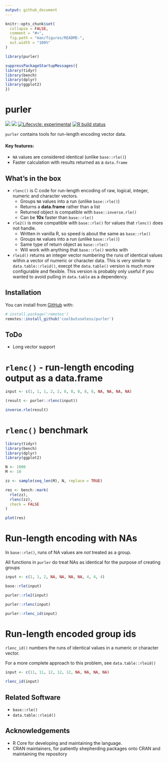 ```yaml
---
output: github_document
---
```


<!-- README.md is generated from README.Rmd. Please edit that file -->

```r
knitr::opts_chunk$set(
  collapse = FALSE,
  comment = "#>",
  fig.path = "man/figures/README-",
  out.width = "100%"
)

library(purler)

suppressPackageStartupMessages({
library(tidyr)
library(bench)
library(dplyr)
library(ggplot2)
})
```

# purler


<!-- badges: start -->
![](https://img.shields.io/badge/cool-useless-green.svg)
![](https://img.shields.io/badge/dependencies-zero-blue.svg)
[![Lifecycle: experimental](https://img.shields.io/badge/lifecycle-experimental-orange.svg)](https://www.tidyverse.org/lifecycle/#experimental)
[![R build status](https://github.com/coolbutuseless/purler/workflows/R-CMD-check/badge.svg)](https://github.com/coolbutuseless/purler-dev/actions)
<!-- badges: end -->


`purler` contains tools for run-length encoding vector data.

#### Key features:

* `NA` values are considered identical (unlike `base::rle()`)
* Faster calculation with results returned as a `data.frame`


## What's in the box

* `rlenc()` is C code for run-length encoding of raw, logical, integer, numeric and character vectors. 
    * Groups `NA` values into a run (unlike `base::rle()`)
    * Returns a **data.frame** rather than a list
    * Returned object is compatible with `base::inverse.rle()`
    * Can be **10x** faster than `base::rle()`
* `rle2()` is more compatible with `base::rle()` for values that `rlenc()` does not handle.
    * Written in vanilla R, so speed is about the same as `base::rle()`
    * Groups `NA` values into a run (unlike `base::rle()`)
    * Same type of return object as `base::rle()`
    * Will work with anything that `base::rle()` works with
* `rleid()` returns an integer vector numbering the runs of identical values within a
  vector of numeric or character data.  This is very similar to `data.table::rleid()`, 
  execpt the `data.table()` version is much more configurable and flexible.  This
  version is probably only useful if you wanted to avoid pulling in `data.table` as a
  dependency.

## Installation

You can install from [GitHub](https://github.com/coolbutuseless/purler) with:

``` r
# install.package('remotes')
remotes::install_github('coolbutuseless/purler')
```


## ToDo

* Long vector support




# `rlenc()` - run-length encoding output as a data.frame

```r
input <- c(1, 1, 1, 2, 2, 8, 8, 8, 8, 8, NA, NA, NA, NA)

(result <- purler::rlenc(input))

inverse.rle(result)
```


# `rlenc()` benchmark

```r
library(tidyr)
library(bench)
library(dplyr)
library(ggplot2)

N <- 1000
M <- 10

zz <- sample(seq_len(M), N, replace = TRUE)

res <- bench::mark(
  rle(zz),
  rlenc(zz),
  check = FALSE
)

plot(res)
```





# Run-length encoding with NAs

In `base::rle()`, runs of NA values are *not* treated as a group.

All functions in `purler` do treat NAs as identical for the purpose of creating groups

```r
input <- c(1, 1, 2, NA, NA, NA, NA, 4, 4, 4)

base::rle(input)

purler::rle2(input)

purler::rlenc(input)

purler::rlenc_id(input)
```





# Run-length encoded group ids

`rlenc_id()` numbers the runs of identical values in a numeric or character vector.

For a more complete approach to this problem, see `data.table::rleid()`

```r
input <- c(11, 11, 12, 12, 12, NA, NA, NA, NA)

rlenc_id(input)
```



## Related Software

* `base::rle()`
* `data.table::rleid()`


## Acknowledgements

* R Core for developing and maintaining the language.
* CRAN maintainers, for patiently shepherding packages onto CRAN and maintaining
  the repository

